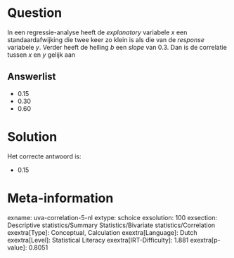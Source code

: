 Question
========

In een regressie-analyse heeft de *explanatory* variabele *x* een
standaardafwijking die twee keer zo klein is als die van de *response*
variabele *y*. Verder heeft de helling *b* een *slope* van 0.3. Dan is
de correlatie tussen *x* en *y* gelijk aan

Answerlist
----------

* 0.15
* 0.30
* 0.60

Solution
========

Het correcte antwoord is: 

* 0.15

Meta-information
================
exname: uva-correlation-5-nl
extype: schoice
exsolution: 100
exsection: Descriptive statistics/Summary Statistics/Bivariate statistics/Correlation
exextra[Type]: Conceptual, Calculation
exextra[Language]: Dutch
exextra[Level]: Statistical Literacy
exextra[IRT-Difficulty]: 1.881
exextra[p-value]: 0.8051
